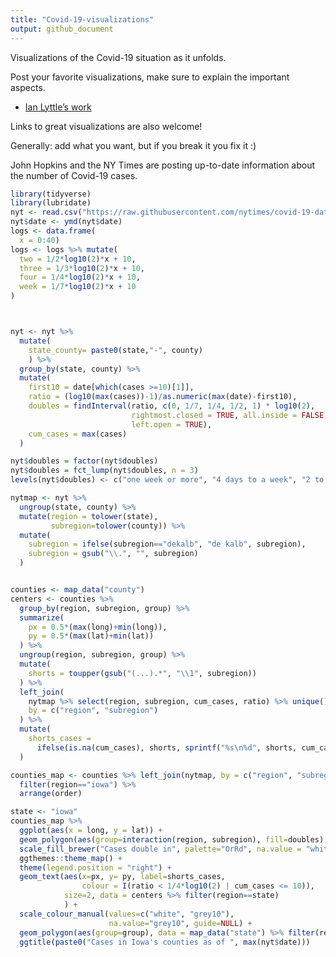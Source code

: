 ```yaml
---
title: "Covid-19-visualizations"
output: github_document
---
```


Visualizations of the Covid-19 situation as it unfolds.

Post your favorite visualizations, make sure to explain the important aspects. 

- [Ian Lyttle's work](ijlyttle/README.md)

Links to great visualizations are also welcome!

Generally: add what you want, but if you break it you fix it :)

John Hopkins and the NY Times are posting up-to-date information about the number of Covid-19 cases. 


```r
library(tidyverse)
library(lubridate)
nyt <- read.csv("https://raw.githubusercontent.com/nytimes/covid-19-data/master/us-counties.csv", stringsAsFactors = FALSE)
nyt$date <- ymd(nyt$date)
logs <- data.frame(
  x = 0:40)
logs <- logs %>% mutate(
  two = 1/2*log10(2)*x + 10,
  three = 1/3*log10(2)*x + 10,
  four = 1/4*log10(2)*x + 10,
  week = 1/7*log10(2)*x + 10
)



nyt <- nyt %>% 
  mutate(
    state_county= paste0(state,"-", county)
    ) %>%
  group_by(state, county) %>%
  mutate(
    first10 = date[which(cases >=10)[1]],
    ratio = (log10(max(cases))-1)/as.numeric(max(date)-first10),
    doubles = findInterval(ratio, c(0, 1/7, 1/4, 1/2, 1) * log10(2), 
                           rightmost.closed = TRUE, all.inside = FALSE,
                           left.open = TRUE),
    cum_cases = max(cases)
  )

nyt$doubles = factor(nyt$doubles)
nyt$doubles = fct_lump(nyt$doubles, n = 3)
levels(nyt$doubles) <- c("one week or more", "4 days to a week", "2 to 4 days", "fewer than 2 days")

nytmap <- nyt %>% 
  ungroup(state, county) %>% 
  mutate(region = tolower(state),
         subregion=tolower(county)) %>%
  mutate(
    subregion = ifelse(subregion=="dekalb", "de kalb", subregion),
    subregion = gsub("\\.", "", subregion)
  )


counties <- map_data("county")
centers <- counties %>%
  group_by(region, subregion, group) %>%
  summarize(
    px = 0.5*(max(long)+min(long)),
    py = 0.5*(max(lat)+min(lat))
  ) %>%
  ungroup(region, subregion, group) %>%
  mutate(
    shorts = toupper(gsub("(...).*", "\\1", subregion))
  ) %>% 
  left_join(
    nytmap %>% select(region, subregion, cum_cases, ratio) %>% unique(), 
    by = c("region", "subregion")
  ) %>%
  mutate(
    shorts_cases = 
      ifelse(is.na(cum_cases), shorts, sprintf("%s\n%d", shorts, cum_cases))
  )

counties_map <- counties %>% left_join(nytmap, by = c("region", "subregion")) %>%
  filter(region=="iowa") %>%
  arrange(order) 

state <- "iowa"
counties_map %>% 
  ggplot(aes(x = long, y = lat)) +
  geom_polygon(aes(group=interaction(region, subregion), fill=doubles), colour="grey50", size=0.15) +
  scale_fill_brewer("Cases double in", palette="OrRd", na.value = "white") + #labels=c("one week or more", "4 days to one week", "2 to 4 days", "fewer than 2 days", NA),  ) +
  ggthemes::theme_map() +
  theme(legend.position = "right") +
  geom_text(aes(x=px, y= py, label=shorts_cases, 
                colour = I(ratio < 1/4*log10(2) | cum_cases <= 10)),   
            size=2, data = centers %>% filter(region==state)
            ) +
  scale_colour_manual(values=c("white", "grey10"), 
                      na.value="grey10", guide=NULL) +
  geom_polygon(aes(group=group), data = map_data("state") %>% filter(region==state), colour="grey30", fill=NA, size=0.25) +
  ggtitle(paste0("Cases in Iowa's counties as of ", max(nyt$date)))
```

